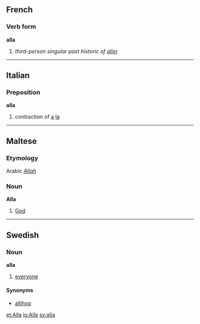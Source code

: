==French==
===Verb form===
'''alla'''

# ''third-person singular past historic of [[aller]]''

----

==Italian==
===Preposition===
'''alla'''

# contraction of [[a]] [[la]]

----

==Maltese==
===Etymology===
Arabic ''[[Allah]]''

===Noun===<!-- or proper noun, does maltese have them? -->
'''Alla'''<!-- capitalized? -->

# [[God]]<!-- is maltese Alla also used for "god" in the generic sense? -->
<!-- surely also the maltese word for Allah in the muslim tradition, but would that necessarily be another sense?? -->

----

==Swedish==

===Noun===
'''alla'''
#[[everyone]]

====Synonyms====
*[[allihop]]

[[et:Alla]]
[[io:Alla]]
[[sv:alla]]